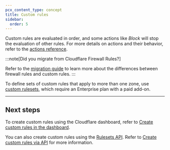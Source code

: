 ```yaml
---
pcx_content_type: concept
title: Custom rules
sidebar:
  order: 5
---
```



<Render file="custom-rules-intro" product="waf" />

Custom rules are evaluated in order, and some actions like _Block_ will stop the evaluation of other rules. For more details on actions and their behavior, refer to the [actions reference](/ruleset-engine/rules-language/actions/).

:::note[Did you migrate from Cloudflare Firewall Rules?]

Refer to the [migration guide](/waf/reference/migration-guides/firewall-rules-to-custom-rules/#main-differences) to learn more about the differences between firewall rules and custom rules.
:::

To define sets of custom rules that apply to more than one zone, use [custom rulesets](/waf/account/custom-rulesets/), which require an Enterprise plan with a paid add-on.

---

## Next steps

To create custom rules using the Cloudflare dashboard, refer to [Create custom rules in the dashboard](/waf/custom-rules/create-dashboard/).

You can also create custom rules using the [Rulesets API](/ruleset-engine/rulesets-api/). Refer to [Create custom rules via API](/waf/custom-rules/create-api/) for more information.
